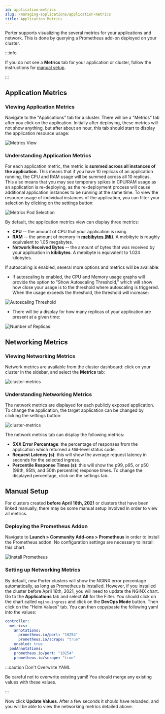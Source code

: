 ```yaml
---
id: application-metrics
slug: /managing-applications/application-metrics
title: Application Metrics
---
```


Porter supports visualizing the several metrics for your applications and network. This is done by querying a Prometheus add-on deployed on your cluster.

:::info

If you do not see a **Metrics** tab for your application or cluster, follow the instructions for [manual setup](#manual-setup).

:::

## Application Metrics

### Viewing Application Metrics

Navigate to the "Applications" tab for a cluster. There will be a "Metrics" tab after you click on the application. Initially after deploying, these metrics will not show anything, but after about an hour, this tab should start to display the application resource usage:

![Metrics View](https://user-images.githubusercontent.com/25448214/118315927-2575d100-b4c4-11eb-8f14-7175bfac3346.png "Screen Shot 2021-05-14 at 2 53 21 PM")

### Understanding Application Metrics

For each application metric, the metric is **summed across all instances of the application.** This means that if you have 10 replicas of an application running, the CPU and RAM usage will be summed across all 10 replicas. This also means that you may see temporary spikes in CPU/RAM usage as an application is re-deploying, as the re-deployment process will cause additional application instances to be running at the same time. To view the resource usage of individual instances of the application, you can filter your selection by clicking on the settings button:

![Metrics Pod Selection](https://user-images.githubusercontent.com/25448214/118315987-3cb4be80-b4c4-11eb-9dac-80866899c12a.png "Screen Shot 2021-05-14 at 2 53 56 PM")

By default, the application metrics view can display three metrics:

- **CPU** -- the amount of CPU that your application is using.
- **RAM** -- the amount of memory in [**mebibytes (Mi)**](https://simple.wikipedia.org/wiki/Mebibyte). A mebibyte is roughly equivalent to 1.05 megabytes.
- **Network Received Bytes** -- the amount of bytes that was received by your application in **kibibytes**. A mebibyte is equivalent to 1.024 kilobytes.

If autoscaling is enabled, several more options and metrics will be available:

- If autoscaling is enabled, the CPU and Memory usage graphs will provide the option to "Show Autoscaling Threshold," which will show how close your usage is to the threshold where autoscaling is triggered. When the usage exceeds the threshold, the threshold will increase:

![Autoscaling Threshold](https://files.readme.io/a4152c4-Screen_Shot_2021-08-06_at_9.45.54_AM.png "Autoscaling Threshold")

- There will be a display for how many replicas of your application are present at a given time:

![Number of Replicas](https://files.readme.io/242f23a-Screen_Shot_2021-08-06_at_9.46.34_AM.png "Number of Replicas")

## Networking Metrics

### Viewing Networking Metrics

Network metrics are available from the cluster dashboard: click on your cluster in the sidebar, and select the **Metrics** tab:

![cluster-metrics](https://files.readme.io/c4d00ce-metrics.png "cluster-metrics")

### Understanding Networking Metrics

The network metrics are displayed for each publicly exposed application. To change the application, the target application can be changed by clicking the settings button:

![cluster-metrics](https://files.readme.io/87833ad-clustermetrics.png "cluster-metrics")

The network metrics tab can display the following metrics:

- **5XX Error Percentage**: the percentage of responses from the application which returned a `500`-level status code.
- **Request Latency (s)**: this will show the average request latency in seconds for the selected ingress.
- **Percentile Response Times (s)**: this will show the p99, p95, or p50 (99th, 95th, and 50th percentile) response times. To change the displayed percentage, click on the settings tab.

## Manual Setup

For clusters created **before April 16th, 2021** or clusters that have been linked manually, there may be some manual setup involved in order to view all metrics.

### Deploying the Prometheus Addon

Navigate to **Launch > Community Add-ons > Prometheus** in order to install the Prometheus addon. No configuration settings are necessary to install this chart.

![Install Prometheus](https://user-images.githubusercontent.com/25448214/118314719-81d7f100-b4c2-11eb-97cf-d11e5a535060.png "Screen Shot 2021-05-14 at 2 41 34 PM")

### Setting up Networking Metrics

By default, new Porter clusters will show the NGINX error percentage automatically, as long as Prometheus is installed. However, if you installed the cluster before April 16th, 2021, you will need to update the NGINX chart. Go to the **Applications** tab and select **All** for the Filter. You should click on the chart called `nginx-ingress` and click on the **DevOps Mode** button. Then click on the "Helm Values" tab. You can then copy/paste the following yaml into the values:

```yaml
controller:
  metrics:
    annotations:
      prometheus.io/port: "10254"
      prometheus.io/scrape: "true"
    enabled: true
  podAnnotations:
    prometheus.io/port: "10254"
    prometheus.io/scrape: "true"
```

:::caution Don't Overwrite YAML

Be careful not to overwrite existing yaml! You should merge any existing values with these values.

:::

Now click **Update Values**. After a few seconds it should have reloaded, and you will be able to view the networking metrics detailed above.
